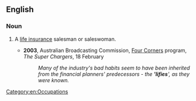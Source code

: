 ==English==

===Noun===
{{en-noun}}
# {{lb|en|Australia|insurance}} A [[life insurance]] salesman or saleswoman.
#* '''2003''', Australian Broadcasting Commission, [[w:Four Corners|Four Corners]] program, ''The Super Chargers'', 18 February
#*: ''Many of the industry's bad habits seem to have been inherited from the financial planners' predecessors - the ''''lifies'''', as they were known.''
[[Category:en:Occupations]]